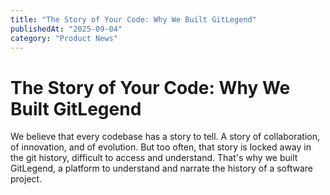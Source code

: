 ```yaml
---
title: "The Story of Your Code: Why We Built GitLegend"
publishedAt: "2025-09-04"
category: "Product News"
---
```


# The Story of Your Code: Why We Built GitLegend

We believe that every codebase has a story to tell. A story of collaboration, of innovation, and of evolution. But too often, that story is locked away in the git history, difficult to access and understand. That's why we built GitLegend, a platform to understand and narrate the history of a software project.
